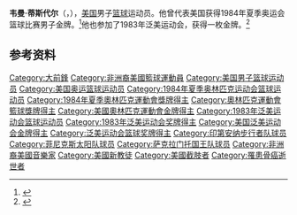 {{NoteTA|G1=Sports}}
'''韦曼·蒂斯代尔'''（{{lang-en|Wayman Tisdale}}，{{bd|1964年|6月9日|2009年|5月15日}}），[[美国|美国]]男子[[篮球|篮球]]运动员。他曾代表美国获得1984年夏季奥运会篮球比赛男子金牌。<ref>{{Cite web|title=Wayman TISDALE|url=https://www.olympic.org/wayman-tisdale|accessdate=2021-04-09|work=International Olympic Committee}}</ref>他也参加了1983年泛美运动会，获得一枚金牌。<ref>{{cite web|url=https://www.olympedia.org/athletes/7223|title=Wayman Tisdale|work=Olympedia|accessdate=2021-04-09}}</ref>

== 参考资料 ==
{{reflist}}

{{1984年夏季奥运会美国男子篮球阵容}}
{{1985年NBA选秀}}
{{美国篮球先生}}

{{Authority control}}
{{DEFAULTSORT:Tisdale, Wayman}}
[[Category:大前鋒|Category:大前鋒]]
[[Category:非洲裔美國籃球運動員|Category:非洲裔美國籃球運動員]]
[[Category:美国男子篮球运动员|Category:美国男子篮球运动员]]
[[Category:美国奥运篮球运动员|Category:美国奥运篮球运动员]]
[[Category:1984年夏季奥林匹克运动会篮球运动员|Category:1984年夏季奥林匹克运动会篮球运动员]]
[[Category:1984年夏季奧林匹克運動會獎牌得主|Category:1984年夏季奧林匹克運動會獎牌得主]]
[[Category:奧林匹克運動會籃球獎牌得主|Category:奧林匹克運動會籃球獎牌得主]]
[[Category:美國奧林匹克運動會金牌得主|Category:美國奧林匹克運動會金牌得主]]
[[Category:1983年泛美运动会篮球运动员|Category:1983年泛美运动会篮球运动员]]
[[Category:1983年泛美运动会奖牌得主|Category:1983年泛美运动会奖牌得主]]
[[Category:美国泛美运动会金牌得主|Category:美国泛美运动会金牌得主]]
[[Category:泛美运动会篮球奖牌得主|Category:泛美运动会篮球奖牌得主]]
[[Category:印第安纳步行者队球员|Category:印第安纳步行者队球员]]
[[Category:菲尼克斯太阳队球员|Category:菲尼克斯太阳队球员]]
[[Category:萨克拉门托国王队球员|Category:萨克拉门托国王队球员]]
[[Category:非洲裔美國音樂家|Category:非洲裔美國音樂家]]
[[Category:美國新教徒|Category:美國新教徒]]
[[Category:美國截肢者|Category:美國截肢者]]
[[Category:罹患骨癌逝世者|Category:罹患骨癌逝世者]]